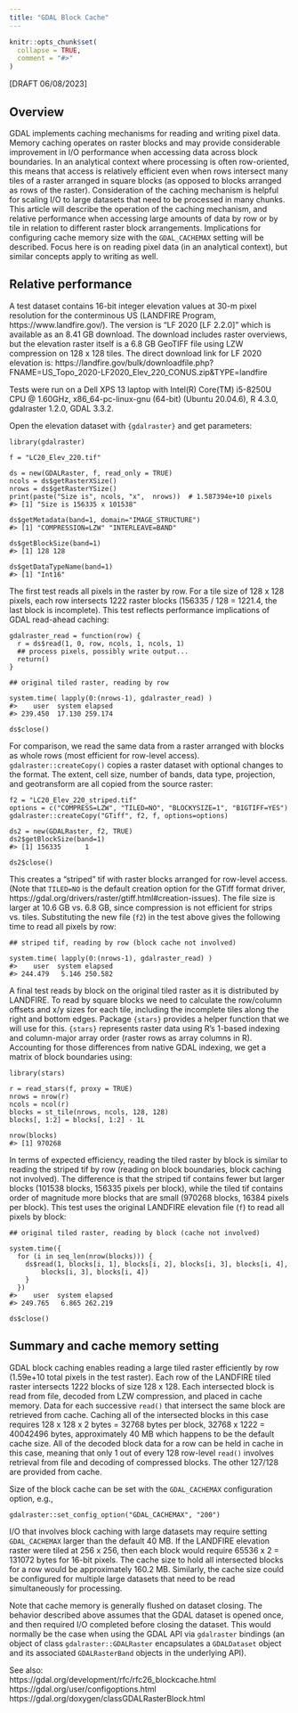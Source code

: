 ```yaml
---
title: "GDAL Block Cache"
---
```


```r
knitr::opts_chunk$set(
  collapse = TRUE,
  comment = "#>"
)
```

[DRAFT 06/08/2023]

## Overview
GDAL implements caching mechanisms for reading and writing pixel data. Memory caching operates on raster blocks and may provide  considerable improvement in I/O performance when accessing data across block boundaries. In an analytical context where processing is often row-oriented, this means that access is relatively efficient even when rows intersect many tiles of a raster arranged in square blocks (as opposed to blocks arranged as rows of the raster). Consideration of the caching mechanism is helpful for scaling I/O to large datasets that need to be processed in many chunks. This article will describe the operation of the caching mechanism, and relative performance when accessing large amounts of data by row or by tile in relation to different raster block arrangements. Implications for configuring cache memory size with the `GDAL_CACHEMAX` setting will be described. Focus here is on reading pixel data (in an analytical context), but similar concepts apply to writing as well.

## Relative performance
A test dataset contains 16-bit integer elevation values at 30-m pixel resolution for the conterminous US (LANDFIRE Program, https://www.landfire.gov/). The version is "LF 2020 [LF 2.2.0]" which is available as an 8.41 GB download. The download includes raster overviews, but the elevation raster itself is a 6.8 GB GeoTIFF file using LZW compression on 128 x 128 tiles. The direct download link for LF 2020 elevation is:
https://landfire.gov/bulk/downloadfile.php?FNAME=US_Topo_2020-LF2020_Elev_220_CONUS.zip&TYPE=landfire

Tests were run on a Dell XPS 13 laptop with Intel(R) Core(TM) i5-8250U CPU @ 1.60GHz, x86_64-pc-linux-gnu (64-bit) (Ubuntu 20.04.6), R 4.3.0, gdalraster 1.2.0, GDAL 3.3.2.

Open the elevation dataset with `{gdalraster}` and get parameters:

```
library(gdalraster)

f = "LC20_Elev_220.tif" 

ds = new(GDALRaster, f, read_only = TRUE)
ncols = ds$getRasterXSize()
nrows = ds$getRasterYSize()
print(paste("Size is", ncols, "x",  nrows))  # 1.587394e+10 pixels
#> [1] "Size is 156335 x 101538"

ds$getMetadata(band=1, domain="IMAGE_STRUCTURE")
#> [1] "COMPRESSION=LZW" "INTERLEAVE=BAND"

ds$getBlockSize(band=1)
#> [1] 128 128

ds$getDataTypeName(band=1)
#> [1] "Int16"
```

The first test reads all pixels in the raster by row. For a tile size of 128 x 128 pixels, each row intersects 1222 raster blocks (156335 / 128 = 1221.4, the last block is incomplete). This test reflects performance implications of GDAL read-ahead caching:

```
gdalraster_read = function(row) {
  r = ds$read(1, 0, row, ncols, 1, ncols, 1)
  ## process pixels, possibly write output...
  return()
}

## original tiled raster, reading by row

system.time( lapply(0:(nrows-1), gdalraster_read) )
#>    user  system elapsed 
#> 239.450  17.130 259.174

ds$close()
```

For comparison, we read the same data from a raster arranged with blocks as whole rows (most efficient for row-level access). `gdalraster::createCopy()` copies a raster dataset with optional changes to the format. The extent, cell size, number of bands, data type, projection, and geotransform are all copied from the source raster:

```
f2 = "LC20_Elev_220_striped.tif"
options = c("COMPRESS=LZW", "TILED=NO", "BLOCKYSIZE=1", "BIGTIFF=YES")
gdalraster::createCopy("GTiff", f2, f, options=options)

ds2 = new(GDALRaster, f2, TRUE)
ds2$getBlockSize(band=1)
#> [1] 156335      1

ds2$close()
```

This creates a "striped" tif with raster blocks arranged for row-level access. (Note that `TILED=NO` is the default creation option for the GTiff format driver, https://gdal.org/drivers/raster/gtiff.html#creation-issues). The file size is larger at 10.6 GB vs. 6.8 GB, since compression is not efficient for strips vs. tiles. Substituting the new file (`f2`) in the test above gives the following time to read all pixels by row:

```
## striped tif, reading by row (block cache not involved)

system.time( lapply(0:(nrows-1), gdalraster_read) )
#>    user  system elapsed
#> 244.479   5.146 250.582
```

A final test reads by block on the original tiled raster as it is distributed by LANDFIRE. To read by square blocks we need to calculate the row/column offsets and x/y sizes for each tile, including the incomplete tiles along the right and bottom edges. Package `{stars}` provides a helper function that we will use for this. `{stars}` represents raster data using R's 1-based indexing and column-major array order (raster rows as array columns in R). Accounting for those differences from native GDAL indexing, we get a matrix of block boundaries using:

```
library(stars)

r = read_stars(f, proxy = TRUE)
nrows = nrow(r)
ncols = ncol(r)
blocks = st_tile(nrows, ncols, 128, 128)
blocks[, 1:2] = blocks[, 1:2] - 1L

nrow(blocks)
#> [1] 970268
```

In terms of expected efficiency, reading the tiled raster by block is similar to reading the striped tif by row (reading on block boundaries, block caching not involved). The difference is that the striped tif contains fewer but larger blocks (101538 blocks, 156335 pixels per block), while the tiled tif contains order of magnitude more blocks that are small (970268 blocks, 16384 pixels per block). This test uses the original LANDFIRE elevation file (`f`) to read all pixels by block:

```
## original tiled raster, reading by block (cache not involved)

system.time({
  for (i in seq_len(nrow(blocks))) {
    ds$read(1, blocks[i, 1], blocks[i, 2], blocks[i, 3], blocks[i, 4],
        blocks[i, 3], blocks[i, 4])
    }
  })
#>    user  system elapsed 
#> 249.765   6.865 262.219

ds$close()
```

## Summary and cache memory setting
GDAL block caching enables reading a large tiled raster efficiently by row (1.59e+10 total pixels in the test raster). Each row of the LANDFIRE tiled raster intersects 1222 blocks of size 128 x 128. Each intersected block is read from file, decoded from LZW compression, and placed in cache memory. Data for each successive `read()` that intersect the same block are retrieved from cache. Caching all of the intersected blocks in this case requires 128 x 128 x 2 bytes = 32768 bytes per block, 32768 x 1222 = 40042496 bytes, approximately 40 MB which happens to be the default cache size. All of the decoded block data for a row can be held in cache in this case, meaning that only 1 out of every 128 row-level `read()` involves retrieval from file and decoding of compressed blocks. The other 127/128 are provided from cache.

Size of the block cache can be set with the `GDAL_CACHEMAX` configuration option, e.g.,

```
gdalraster::set_config_option("GDAL_CACHEMAX", "200")
```

I/O that involves block caching with large datasets may require setting `GDAL_CACHEMAX` larger than the default 40 MB. If the LANDFIRE elevation raster were tiled at 256 x 256, then each block would require 65536 x 2 = 131072 bytes for 16-bit pixels. The cache size to hold all intersected blocks for a row would be approximately 160.2 MB. Similarly, the cache size could be configured for multiple large datasets that need to be read simultaneously for processing.

Note that cache memory is generally flushed on dataset closing. The behavior described above assumes that the GDAL dataset is opened once, and then required I/O completed before closing the dataset. This would normally be the case when using the GDAL API via `gdalraster` bindings (an object of class `gdalraster::GDALRaster` encapsulates a `GDALDataset` object and its associated `GDALRasterBand` objects in the underlying API).

See also:  
https://gdal.org/development/rfc/rfc26_blockcache.html  
https://gdal.org/user/configoptions.html  
https://gdal.org/doxygen/classGDALRasterBlock.html  

